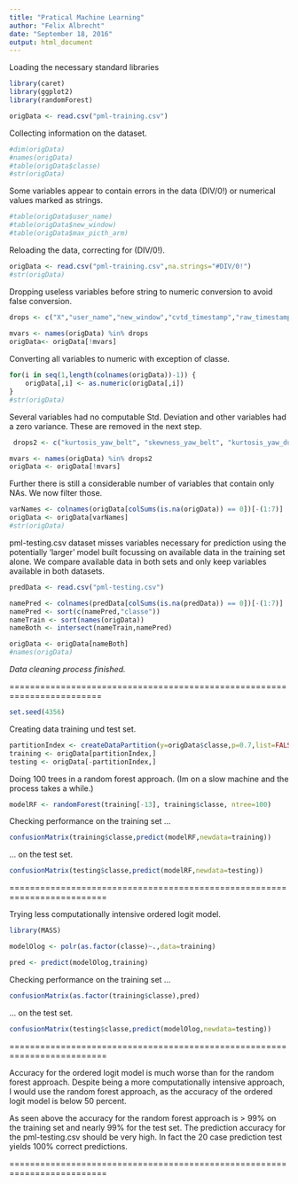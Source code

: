 ```yaml
---
title: "Pratical Machine Learning"
author: "Felix Albrecht"
date: "September 18, 2016"
output: html_document
---
```


Loading the necessary standard libraries

```r
library(caret)
library(ggplot2)
library(randomForest)

origData <- read.csv("pml-training.csv")
```

Collecting information on the dataset.

```r
#dim(origData)
#names(origData)
#table(origData$classe)
#str(origData)
```

Some variables appear to contain errors in the data (DIV/0!) or numerical values marked as strings.

```r
#table(origData$user_name)
#table(origData$new_window)
#table(origData$max_picth_arm)
```

Reloading the data, correcting for (DIV/0!).

```r
origData <- read.csv("pml-training.csv",na.strings="#DIV/0!")
#str(origData)
```


Dropping useless variables before string to numeric conversion to avoid false conversion.

```r
drops <- c("X","user_name","new_window","cvtd_timestamp","raw_timestamp_part_1","raw_timestamp_part_2","num_window")
    
mvars <- names(origData) %in% drops
origData<- origData[!mvars]
```

Converting all variables to numeric with exception of classe.

```r
for(i in seq(1,length(colnames(origData))-1)) {
    origData[,i] <- as.numeric(origData[,i])
}
#str(origData)
```

Several variables had no computable Std. Deviation and other variables had a zero variance. These are removed in the next step.

```r
 drops2 <- c("kurtosis_yaw_belt", "skewness_yaw_belt", "kurtosis_yaw_dumbbell", "skewness_yaw_dumbbell", "kurtosis_yaw_forearm", "skewness_yaw_forearm","amplitude_yaw_belt", "amplitude_yaw_dumbbell", "amplitude_yaw_forearm")

mvars <- names(origData) %in% drops2
origData <- origData[!mvars]
```

Further there is still a considerable number of variables that contain only NAs. We now filter those.

```r
varNames <- colnames(origData[colSums(is.na(origData)) == 0])[-(1:7)]
origData <- origData[varNames]
#str(origData)
```


pml-testing.csv dataset misses variables necessary for prediction using the potentially 'larger' model built focussing on available data in the training set alone. We compare available data in both sets and only keep variables available in both datasets.

```r
predData <- read.csv("pml-testing.csv")

namePred <- colnames(predData[colSums(is.na(predData)) == 0])[-(1:7)]
namePred <- sort(c(namePred,"classe"))
nameTrain <- sort(names(origData))
nameBoth <- intersect(nameTrain,namePred)

origData <- origData[nameBoth]
#names(origData)
```


*Data cleaning process finished.*

========================================================================

```r
set.seed(4356)
```

Creating data training und test set.

```r
partitionIndex <- createDataPartition(y=origData$classe,p=0.7,list=FALSE)
training <- origData[partitionIndex,]
testing <- origData[-partitionIndex,]
```

Doing 100 trees in a random forest approach. (Im on a slow machine and the process takes a while.)

```r
modelRF <- randomForest(training[-13], training$classe, ntree=100)
```

Checking performance on the training set ...

```r
confusionMatrix(training$classe,predict(modelRF,newdata=training))
```

... on the test set.

```r
confusionMatrix(testing$classe,predict(modelRF,newdata=testing))
```

=========================================================================

Trying less computationally intensive ordered logit model.

```r
library(MASS)

modelOlog <- polr(as.factor(classe)~.,data=training)

pred <- predict(modelOlog,training)
```

Checking performance on the training set ...

```r
confusionMatrix(as.factor(training$classe),pred)
```

... on the test set.

```r
confusionMatrix(testing$classe,predict(modelOlog,newdata=testing))
```
=========================================================================

Accuracy for the ordered logit model is much worse than for the random forest approach. Despite being a more computationally intensive approach, I would use the random forest approach, as the accuracy of the ordered logit model is below 50 percent.

As seen above the accuracy for the random forest approach is > 99% on the training set and nearly 99% for the test set. The prediction accuracy for the pml-testing.csv should be very high. In fact the 20 case prediction test yields 100% correct predictions.

=========================================================================
